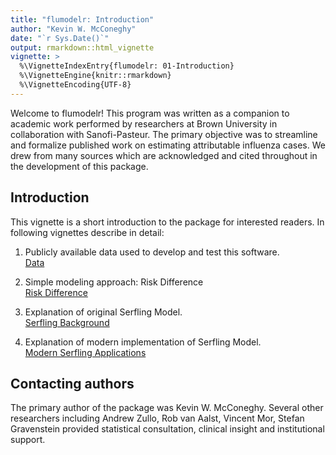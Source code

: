 ```yaml
---
title: "flumodelr: Introduction"
author: "Kevin W. McConeghy"
date: "`r Sys.Date()`"
output: rmarkdown::html_vignette
vignette: >
  %\VignetteIndexEntry{flumodelr: 01-Introduction}
  %\VignetteEngine{knitr::rmarkdown}
  %\VignetteEncoding{UTF-8}
---
```


Welcome to flumodelr! This program was written as a companion to academic work performed by researchers at Brown University in collaboration with Sanofi-Pasteur. The primary objective was to streamline and formalize published work on estimating attributable influenza cases. We drew from many sources which are acknowledged and cited throughout in the development of this package. 

## Introduction

This vignette is a short introduction to the package for interested readers. In following vignettes describe in detail:  

1) Publicly available data used to develop and test this software.  
[Data](https://kmcconeghy.github.io/flumodelr/articles/02-data.html)  

2) Simple modeling approach: Risk Difference  
[Risk Difference](https://kmcconeghy.github.io/flumodelr/articles/03-ratediff.html)  

3) Explanation of original Serfling Model.  
[Serfling Background](https://kmcconeghy.github.io/flumodelr/articles/04-serfling.html)  

4) Explanation of modern implementation of Serfling Model.  
[Modern Serfling Applications](https://kmcconeghy.github.io/flumodelr/articles/05-modserf.html)  

## Contacting authors  
The primary author of the package was Kevin W. McConeghy. Several other researchers including Andrew Zullo, Rob van Aalst, Vincent Mor, Stefan Gravenstein provided statistical consultation, clinical insight and institutional support.  